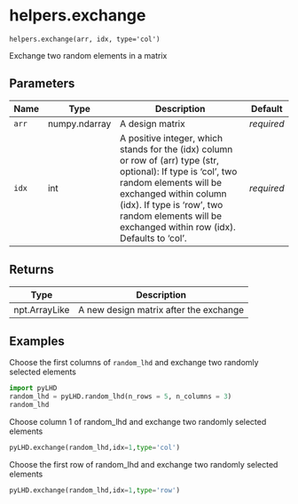 # helpers.exchange { #pyLHD.helpers.exchange }

`helpers.exchange(arr, idx, type='col')`

Exchange two random elements in a matrix

## Parameters

| Name   | Type          | Description                                                                                                                                                                                                                                                            | Default    |
|--------|---------------|------------------------------------------------------------------------------------------------------------------------------------------------------------------------------------------------------------------------------------------------------------------------|------------|
| `arr`  | numpy.ndarray | A design matrix                                                                                                                                                                                                                                                        | _required_ |
| `idx`  | int           | A positive integer, which stands for the (idx) column or row of (arr) type (str, optional):  If type is 'col', two random elements will be exchanged within column (idx). If type is 'row', two random elements will be exchanged within row (idx). Defaults to 'col'. | _required_ |

## Returns

| Type          | Description                            |
|---------------|----------------------------------------|
| npt.ArrayLike | A new design matrix after the exchange |

## Examples



Choose the first columns of `random_lhd` and exchange two randomly selected elements
```python
import pyLHD
random_lhd = pyLHD.random_lhd(n_rows = 5, n_columns = 3)
random_lhd
```
Choose column 1 of random_lhd and exchange two randomly selected elements
```python
pyLHD.exchange(random_lhd,idx=1,type='col')
```
Choose the first row of random_lhd and exchange two randomly selected elements
```python
pyLHD.exchange(random_lhd,idx=1,type='row')
```